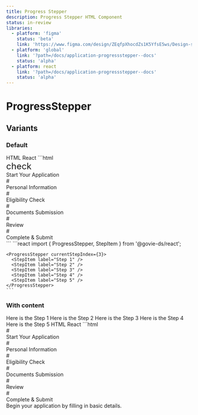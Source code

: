 ```yaml
---
title: Progress Stepper
description: Progress Stepper HTML Component
status: in-review
libraries:
  - platform: 'figma'
    status: 'beta'
    link: 'https://www.figma.com/design/ZEqfpXhocdZs1K5YfsE5ws/Design-system?node-id=4429-6239'
  - platform: 'global'
    link: '?path=/docs/application-progressstepper--docs'
    status: 'alpha'
  - platform: react
    link: '?path=/docs/application-progressstepper--docs'
    status: 'alpha'
---
```


# ProgressStepper

## Variants

### Default

<ComponentContainer>
  <ProgressStepper currentStepIndex={3}>
    <StepItem label="Step 1" />
    <StepItem label="Step 2" />
    <StepItem label="Step 3" />
    <StepItem label="Step 4" />
    <StepItem label="Step 5" />
  </ProgressStepper>
</ComponentContainer>

<Tabs id="tab1">
  <TabList>
    <TabItem value="tab11" checked>HTML</TabItem>
    <TabItem value="tab12">React</TabItem>
  </TabList>
  <TabPanel value="tab11">
    ```html
    <div data-testid="progress-stepper" class="gi-progress-stepper" data-orientation="horizontal" role="list" aria-live="polite">
      <div class="gi-w-full">
          <div class="gi-relative">
            <div class="gi-progress-stepper-step-container" data-orientation="horizontal" data-current="false" data-completed="true" data-next="false" data-indicator="hashtag" role="listitem" aria-labelledby="step-label-1">
                <div class="gi-progress-stepper-step"><span data-testid="govie-icon" role="presentation" class="gi-block material-symbols-outlined" style="font-size: 24px;">check</span></div>
                <div class="gi-progress-stepper-step-label" data-orientation="horizontal" id="step-label-1">Start Your Application</div>
            </div>
            <div data-orientation="horizontal" data-next="false" data-completed="true" data-current="false" class="gi-progress-stepper-step-connector" aria-hidden="true"><span></span></div>
          </div>
      </div>
      <div class="gi-w-full">
          <div class="gi-relative">
            <div class="gi-progress-stepper-step-container" data-orientation="horizontal" data-current="true" data-completed="false" data-next="false" data-indicator="hashtag" role="listitem" aria-labelledby="step-label-2">
                <div class="gi-progress-stepper-step">#</div>
                <div class="gi-progress-stepper-step-label" data-orientation="horizontal" id="step-label-2">Personal Information</div>
            </div>
            <div data-orientation="horizontal" data-next="false" data-completed="false" data-current="true" class="gi-progress-stepper-step-connector" aria-hidden="true"><span></span><span></span></div>
          </div>
      </div>
      <div class="gi-w-full">
          <div class="gi-relative">
            <div class="gi-progress-stepper-step-container" data-orientation="horizontal" data-current="false" data-completed="false" data-next="true" data-indicator="hashtag" role="listitem" aria-labelledby="step-label-3">
                <div class="gi-progress-stepper-step">#</div>
                <div class="gi-progress-stepper-step-label" data-orientation="horizontal" id="step-label-3">Eligibility Check</div>
            </div>
            <div data-orientation="horizontal" data-next="true" data-completed="false" data-current="false" class="gi-progress-stepper-step-connector" aria-hidden="true"><span></span></div>
          </div>
      </div>
      <div class="gi-w-full">
          <div class="gi-relative">
            <div class="gi-progress-stepper-step-container" data-orientation="horizontal" data-current="false" data-completed="false" data-next="true" data-indicator="hashtag" role="listitem" aria-labelledby="step-label-4">
                <div class="gi-progress-stepper-step">#</div>
                <div class="gi-progress-stepper-step-label" data-orientation="horizontal" id="step-label-4">Documents Submission</div>
            </div>
            <div data-orientation="horizontal" data-next="true" data-completed="false" data-current="false" class="gi-progress-stepper-step-connector" aria-hidden="true"><span></span></div>
          </div>
      </div>
      <div class="gi-w-full">
          <div class="gi-relative">
            <div class="gi-progress-stepper-step-container" data-orientation="horizontal" data-current="false" data-completed="false" data-next="true" data-indicator="hashtag" role="listitem" aria-labelledby="step-label-5">
                <div class="gi-progress-stepper-step">#</div>
                <div class="gi-progress-stepper-step-label" data-orientation="horizontal" id="step-label-5">Review</div>
            </div>
            <div data-orientation="horizontal" data-next="true" data-completed="false" data-current="false" class="gi-progress-stepper-step-connector" aria-hidden="true"><span></span></div>
          </div>
      </div>
      <div class="gi-w-full">
          <div class="gi-relative">
            <div class="gi-progress-stepper-step-container" data-orientation="horizontal" data-current="false" data-completed="false" data-next="true" data-indicator="hashtag" role="listitem" aria-labelledby="step-label-6">
                <div class="gi-progress-stepper-step">#</div>
                <div class="gi-progress-stepper-step-label" data-orientation="horizontal" id="step-label-6">Complete &amp; Submit</div>
            </div>
          </div>
      </div>
    </div>
    ```
  </TabPanel>
  <TabPanel value="tab12">
    ```react 
    import { ProgressStepper, StepItem } from '@govie-ds/react';

    <ProgressStepper currentStepIndex={3}>
      <StepItem label="Step 1" />
      <StepItem label="Step 2" />
      <StepItem label="Step 3" />
      <StepItem label="Step 4" />
      <StepItem label="Step 5" />
    </ProgressStepper>
    ```

  </TabPanel>
</Tabs>

### With content

<ComponentContainer>
  <ProgressStepper currentStepIndex={3}>
    <StepItem label="Step 1">Here is the Step 1</StepItem>
    <StepItem label="Step 2">Here is the Step 2</StepItem>
    <StepItem label="Step 3">Here is the Step 3</StepItem>
    <StepItem label="Step 4">Here is the Step 4</StepItem>
    <StepItem label="Step 5">Here is the Step 5</StepItem>
  </ProgressStepper>
</ComponentContainer>

<Tabs id="tab2">
  <TabList>
    <TabItem value="tab21" checked>HTML</TabItem>
    <TabItem value="tab22">React</TabItem>
  </TabList>
  <TabPanel value="tab21">
    ```html
   <div class="gi-flex gi-w-full gi-justify-start gi-items-start gi-flex-col gi-flex-nowrap" role="region" aria-label="Items Stacked" data-testid="govie-stack" style="height: 100%;">
    <div class="gi-w-full">
        <div data-testid="progress-stepper" class="gi-progress-stepper" data-orientation="horizontal" role="list" aria-live="polite">
          <div class="gi-w-full">
              <div class="gi-relative">
                <div class="gi-progress-stepper-step-container" data-orientation="horizontal" data-current="true" data-completed="false" data-next="false" data-indicator="hashtag" role="listitem" aria-labelledby="step-label-1">
                    <div class="gi-progress-stepper-step">#</div>
                    <div class="gi-progress-stepper-step-label" data-orientation="horizontal" id="step-label-1">Start Your Application</div>
                </div>
                <div data-orientation="horizontal" data-next="false" data-completed="false" data-current="true" class="gi-progress-stepper-step-connector" aria-hidden="true"><span></span><span></span></div>
              </div>
          </div>
          <div class="gi-w-full">
              <div class="gi-relative">
                <div class="gi-progress-stepper-step-container" data-orientation="horizontal" data-current="false" data-completed="false" data-next="true" data-indicator="hashtag" role="listitem" aria-labelledby="step-label-2">
                    <div class="gi-progress-stepper-step">#</div>
                    <div class="gi-progress-stepper-step-label" data-orientation="horizontal" id="step-label-2">Personal Information</div>
                </div>
                <div data-orientation="horizontal" data-next="true" data-completed="false" data-current="false" class="gi-progress-stepper-step-connector" aria-hidden="true"><span></span></div>
              </div>
          </div>
          <div class="gi-w-full">
              <div class="gi-relative">
                <div class="gi-progress-stepper-step-container" data-orientation="horizontal" data-current="false" data-completed="false" data-next="true" data-indicator="hashtag" role="listitem" aria-labelledby="step-label-3">
                    <div class="gi-progress-stepper-step">#</div>
                    <div class="gi-progress-stepper-step-label" data-orientation="horizontal" id="step-label-3">Eligibility Check</div>
                </div>
                <div data-orientation="horizontal" data-next="true" data-completed="false" data-current="false" class="gi-progress-stepper-step-connector" aria-hidden="true"><span></span></div>
              </div>
          </div>
          <div class="gi-w-full">
              <div class="gi-relative">
                <div class="gi-progress-stepper-step-container" data-orientation="horizontal" data-current="false" data-completed="false" data-next="true" data-indicator="hashtag" role="listitem" aria-labelledby="step-label-4">
                    <div class="gi-progress-stepper-step">#</div>
                    <div class="gi-progress-stepper-step-label" data-orientation="horizontal" id="step-label-4">Documents Submission</div>
                </div>
                <div data-orientation="horizontal" data-next="true" data-completed="false" data-current="false" class="gi-progress-stepper-step-connector" aria-hidden="true"><span></span></div>
              </div>
          </div>
          <div class="gi-w-full">
              <div class="gi-relative">
                <div class="gi-progress-stepper-step-container" data-orientation="horizontal" data-current="false" data-completed="false" data-next="true" data-indicator="hashtag" role="listitem" aria-labelledby="step-label-5">
                    <div class="gi-progress-stepper-step">#</div>
                    <div class="gi-progress-stepper-step-label" data-orientation="horizontal" id="step-label-5">Review</div>
                </div>
                <div data-orientation="horizontal" data-next="true" data-completed="false" data-current="false" class="gi-progress-stepper-step-connector" aria-hidden="true"><span></span></div>
              </div>
          </div>
          <div class="gi-w-full">
              <div class="gi-relative">
                <div class="gi-progress-stepper-step-container" data-orientation="horizontal" data-current="false" data-completed="false" data-next="true" data-indicator="hashtag" role="listitem" aria-labelledby="step-label-6">
                    <div class="gi-progress-stepper-step">#</div>
                    <div class="gi-progress-stepper-step-label" data-orientation="horizontal" id="step-label-6">Complete &amp; Submit</div>
                </div>
              </div>
          </div>
        </div>
        <div class="gi-h-full">
          <div class="gi-pt-2 gi-flex gi-w-full gi-justify-start gi-items-start gi-flex-col gi-gap-2 gi-flex-nowrap" role="region" aria-label="Items Stacked" data-testid="govie-stack" style="height: 100%;">Begin your application by filling in basic details.</div>
        </div>
    </div>
    <div class="gi-pt-3 gi-flex gi-w-full gi-justify-start gi-items-start gi-flex-row gi-gap-3 gi-flex-nowrap" role="region" aria-label="Items Stacked" data-testid="govie-stack" style="height: 100%;"><button class="gi-btn gi-btn-primary gi-btn-regular">Next</button></div>
  </div>
    ```
  </TabPanel>
  <TabPanel value="tab22">
    ```react 
    import { ProgressStepper, StepItem } from '@govie-ds/react';

    <ProgressStepper currentStepIndex={3}>
       <StepItem label="Step 1">Here is the Step 1</StepItem>
      <StepItem label="Step 2">Here is the Step 2</StepItem>
      <StepItem label="Step 3">Here is the Step 3</StepItem>
      <StepItem label="Step 4">Here is the Step 4</StepItem>
      <StepItem label="Step 5">Here is the Step 5</StepItem>
    </ProgressStepper>
    ```

  </TabPanel>
</Tabs>

### Vertically

<ComponentContainer>
  <ProgressStepper currentStepIndex={3} orientation="vertical">
    <StepItem label="Step 1" />
    <StepItem label="Step 2" />
    <StepItem label="Step 3" />
    <StepItem label="Step 4" />
    <StepItem label="Step 5" />
  </ProgressStepper>
</ComponentContainer>

<Tabs id="tab3">
  <TabList>
    <TabItem value="tab31" checked>HTML</TabItem>
    <TabItem value="tab32">React</TabItem>
  </TabList>
  <TabPanel value="tab31">
    ```html
   <div data-testid="progress-stepper" class="gi-progress-stepper" data-orientation="vertical" role="list" aria-live="polite">
    <div class="gi-w-full">
        <div class="gi-relative">
          <div class="gi-progress-stepper-step-container" data-orientation="vertical" data-current="false" data-completed="true" data-next="false" data-indicator="hashtag" role="listitem" aria-labelledby="step-label-1">
              <div class="gi-progress-stepper-step"><span data-testid="govie-icon" role="presentation" class="gi-block material-symbols-outlined" style="font-size: 24px;">check</span></div>
              <div class="gi-progress-stepper-step-label" data-orientation="vertical" id="step-label-1">Step 1</div>
          </div>
          <div data-orientation="vertical" data-next="false" data-completed="true" data-current="false" class="gi-progress-stepper-step-connector" aria-hidden="true"><span></span></div>
        </div>
    </div>
    <div class="gi-w-full">
        <div class="gi-relative">
          <div class="gi-progress-stepper-step-container" data-orientation="vertical" data-current="false" data-completed="true" data-next="false" data-indicator="hashtag" role="listitem" aria-labelledby="step-label-2">
              <div class="gi-progress-stepper-step"><span data-testid="govie-icon" role="presentation" class="gi-block material-symbols-outlined" style="font-size: 24px;">check</span></div>
              <div class="gi-progress-stepper-step-label" data-orientation="vertical" id="step-label-2">Step 2</div>
          </div>
          <div data-orientation="vertical" data-next="false" data-completed="true" data-current="false" class="gi-progress-stepper-step-connector" aria-hidden="true"><span></span></div>
        </div>
    </div>
    <div class="gi-w-full">
        <div class="gi-relative">
          <div class="gi-progress-stepper-step-container" data-orientation="vertical" data-current="false" data-completed="true" data-next="false" data-indicator="hashtag" role="listitem" aria-labelledby="step-label-3">
              <div class="gi-progress-stepper-step"><span data-testid="govie-icon" role="presentation" class="gi-block material-symbols-outlined" style="font-size: 24px;">check</span></div>
              <div class="gi-progress-stepper-step-label" data-orientation="vertical" id="step-label-3">Step 3</div>
          </div>
          <div data-orientation="vertical" data-next="false" data-completed="true" data-current="false" class="gi-progress-stepper-step-connector" aria-hidden="true"><span></span></div>
        </div>
    </div>
    <div class="gi-w-full">
        <div class="gi-relative">
          <div class="gi-progress-stepper-step-container" data-orientation="vertical" data-current="true" data-completed="false" data-next="false" data-indicator="hashtag" role="listitem" aria-labelledby="step-label-4">
              <div class="gi-progress-stepper-step">#</div>
              <div class="gi-progress-stepper-step-label" data-orientation="vertical" id="step-label-4">Step 4</div>
          </div>
          <div data-orientation="vertical" data-next="false" data-completed="false" data-current="true" class="gi-progress-stepper-step-connector" aria-hidden="true"><span></span><span></span></div>
        </div>
    </div>
    <div class="gi-w-full">
        <div class="gi-relative">
          <div class="gi-progress-stepper-step-container" data-orientation="vertical" data-current="false" data-completed="false" data-next="true" data-indicator="hashtag" role="listitem" aria-labelledby="step-label-5">
              <div class="gi-progress-stepper-step">#</div>
              <div class="gi-progress-stepper-step-label" data-orientation="vertical" id="step-label-5">Step 5</div>
          </div>
        </div>
    </div>
  </div>
    ```
  </TabPanel>
  <TabPanel value="tab32">
    ```react 
    import { ProgressStepper, StepItem } from '@govie-ds/react';

    <ProgressStepper currentStepIndex={3} orientation="vertical">
      <StepItem label="Step 1" />
      <StepItem label="Step 2" />
      <StepItem label="Step 3" />
      <StepItem label="Step 4" />
      <StepItem label="Step 5" />
    </ProgressStepper>
    ```

  </TabPanel>
</Tabs>

### With Slots open

<ComponentContainer>
  <ProgressStepper currentStepIndex={2} orientation="vertical">
    <StepItem label="Step 1" defaultOpen>
      <Stack>Here are the content for Step 1</Stack>
    </StepItem>
    <StepItem label="Step 2" defaultOpen>
      <Stack>Here are the content for Step 2</Stack>
    </StepItem>
    <StepItem label="Step 3" defaultOpen>
      <Stack>Here are the content for Step 3</Stack>
    </StepItem>
    <StepItem label="Step 4" defaultOpen>
      <Stack>Here are the content for Step 4</Stack>
    </StepItem>
    <StepItem label="Step 5" defaultOpen>
      <Stack>Here are the content for Step 5</Stack>
    </StepItem>
    <StepItem label="Step 6" defaultOpen>
      <Stack>Here are the content for Step 6</Stack>
    </StepItem>
  </ProgressStepper>
</ComponentContainer>

<Tabs id="tab4">
  <TabList>
    <TabItem value="tab41" checked>HTML</TabItem>
    <TabItem value="tab42">React</TabItem>
  </TabList>
  <TabPanel value="tab41">
    ```html
    <div data-testid="progress-stepper" class="gi-progress-stepper" data-orientation="vertical" role="list" aria-live="polite">
      <div class="gi-w-full">
          <div class="gi-relative">
            <div class="gi-progress-stepper-step-container" data-orientation="vertical" data-current="false" data-completed="true" data-next="false" data-indicator="hashtag" role="listitem" aria-labelledby="step-label-1">
                <div class="gi-progress-stepper-step"><span data-testid="govie-icon" role="presentation" class="gi-block material-symbols-outlined" style="font-size: 24px;">check</span></div>
                <div class="gi-progress-stepper-step-label" data-orientation="vertical" id="step-label-1">Step 1</div>
            </div>
            <div data-orientation="vertical" data-next="false" data-completed="true" data-current="false" class="gi-progress-stepper-step-connector" aria-hidden="true"><span></span></div>
            <div class="gi-ml-10">
                <div class="gi-flex gi-w-full gi-justify-start gi-items-start gi-flex-col gi-flex-nowrap" role="region" style="height: 100%;">Here are the content for Step 1</div>
            </div>
          </div>
      </div>
      <div class="gi-w-full">
          <div class="gi-relative">
            <div class="gi-progress-stepper-step-container" data-orientation="vertical" data-current="false" data-completed="true" data-next="false" data-indicator="hashtag" role="listitem" aria-labelledby="step-label-2">
                <div class="gi-progress-stepper-step"><span data-testid="govie-icon" role="presentation" class="gi-block material-symbols-outlined" style="font-size: 24px;">check</span></div>
                <div class="gi-progress-stepper-step-label" data-orientation="vertical" id="step-label-2">Step 2</div>
            </div>
            <div data-orientation="vertical" data-next="false" data-completed="true" data-current="false" class="gi-progress-stepper-step-connector" aria-hidden="true"><span></span></div>
            <div class="gi-ml-10">
                <div class="gi-flex gi-w-full gi-justify-start gi-items-start gi-flex-col gi-flex-nowrap" role="region" style="height: 100%;">Here are the content for Step 2</div>
            </div>
          </div>
      </div>
      <div class="gi-w-full">
          <div class="gi-relative">
            <div class="gi-progress-stepper-step-container" data-orientation="vertical" data-current="true" data-completed="false" data-next="false" data-indicator="hashtag" role="listitem" aria-labelledby="step-label-3">
                <div class="gi-progress-stepper-step">#</div>
                <div class="gi-progress-stepper-step-label" data-orientation="vertical" id="step-label-3">Step 3</div>
            </div>
            <div data-orientation="vertical" data-next="false" data-completed="false" data-current="true" class="gi-progress-stepper-step-connector" aria-hidden="true"><span></span><span></span></div>
            <div class="gi-ml-10">
                <div class="gi-flex gi-w-full gi-justify-start gi-items-start gi-flex-col gi-flex-nowrap" role="region" style="height: 100%;">Here are the content for Step 3</div>
            </div>
          </div>
      </div>
      <div class="gi-w-full">
          <div class="gi-relative">
            <div class="gi-progress-stepper-step-container" data-orientation="vertical" data-current="false" data-completed="false" data-next="true" data-indicator="hashtag" role="listitem" aria-labelledby="step-label-4">
                <div class="gi-progress-stepper-step">#</div>
                <div class="gi-progress-stepper-step-label" data-orientation="vertical" id="step-label-4">Step 4</div>
            </div>
            <div data-orientation="vertical" data-next="true" data-completed="false" data-current="false" class="gi-progress-stepper-step-connector" aria-hidden="true"><span></span></div>
            <div class="gi-ml-10">
                <div class="gi-flex gi-w-full gi-justify-start gi-items-start gi-flex-col gi-flex-nowrap" role="region" style="height: 100%;">Here are the content for Step 4</div>
            </div>
          </div>
      </div>
      <div class="gi-w-full">
          <div class="gi-relative">
            <div class="gi-progress-stepper-step-container" data-orientation="vertical" data-current="false" data-completed="false" data-next="true" data-indicator="hashtag" role="listitem" aria-labelledby="step-label-5">
                <div class="gi-progress-stepper-step">#</div>
                <div class="gi-progress-stepper-step-label" data-orientation="vertical" id="step-label-5">Step 5</div>
            </div>
            <div data-orientation="vertical" data-next="true" data-completed="false" data-current="false" class="gi-progress-stepper-step-connector" aria-hidden="true"><span></span></div>
            <div class="gi-ml-10">
                <div class="gi-flex gi-w-full gi-justify-start gi-items-start gi-flex-col gi-flex-nowrap" role="region" style="height: 100%;">Here are the content for Step 5</div>
            </div>
          </div>
      </div>
      <div class="gi-w-full">
          <div class="gi-relative">
            <div class="gi-progress-stepper-step-container" data-orientation="vertical" data-current="false" data-completed="false" data-next="true" data-indicator="hashtag" role="listitem" aria-labelledby="step-label-6">
                <div class="gi-progress-stepper-step">#</div>
                <div class="gi-progress-stepper-step-label" data-orientation="vertical" id="step-label-6">Step 6</div>
            </div>
            <div class="gi-ml-10">
                <div class="gi-flex gi-w-full gi-justify-start gi-items-start gi-flex-col gi-flex-nowrap" role="region" style="height: 100%;">Here are the content for Step 6</div>
            </div>
          </div>
      </div>
    </div>
    ```
  </TabPanel>
  <TabPanel value="tab42">
    ```react 
    import { ProgressStepper, StepItem } from '@govie-ds/react';

    <ProgressStepper currentStepIndex={2} orientation="vertical">
      <StepItem label="Start Your Application" defaultOpen>
        <Stack>
          Begin your application by filling in basic details.
        </Stack>
      </StepItem>
      <StepItem label="Personal Information" defaultOpen>
        <Stack>
          Provide your personal information, such as name, age, etc.
        </Stack>
      </StepItem>
      <StepItem label="Eligibility Check" defaultOpen>
        <Stack>
          Ensure that you meet the eligibility criteria for the application.
        </Stack>
      </StepItem>
      <StepItem label="Documents Submission" defaultOpen>
        <Stack>
          Upload all required documents to proceed with the application.
        </Stack>
      </StepItem>
      <StepItem label="Review" defaultOpen>
        <Stack>
          Review all the information you’ve provided before submitting.
        </Stack>
      </StepItem>
      <StepItem label="Complete & Submit" defaultOpen>
        <Stack className="gi-mt-5">
          Once everything is confirmed, submit your application.
        </Stack>
      </StepItem>
    </ProgressStepper>
    ```

  </TabPanel>
</Tabs>

### With indicator as number

<ComponentContainer>
  <ProgressStepper currentStepIndex={3} indicator="number">
    <StepItem label="Step 1" />
    <StepItem label="Step 2" />
    <StepItem label="Step 3" />
    <StepItem label="Step 4" />
    <StepItem label="Step 5" />
    <StepItem label="Step 6" />
  </ProgressStepper>
</ComponentContainer>

<Tabs id="tab5">
  <TabList>
    <TabItem value="tab51" checked>HTML</TabItem>
    <TabItem value="tab52">React</TabItem>
  </TabList>
  <TabPanel value="tab51">
    ```html
   <div data-testid="progress-stepper" class="gi-progress-stepper" data-orientation="horizontal" role="list" aria-live="polite">
  <div class="gi-w-full">
    <div class="gi-relative">
      <div
        class="gi-progress-stepper-step-container"
        data-orientation="horizontal"
        data-current="false"
        data-completed="true"
        data-next="false"
        data-indicator="number"
        role="listitem"
        aria-labelledby="step-label-1"
        data-testid="step-label-1"
      >
        <div class="gi-progress-stepper-step" data-indicator="number">
          <span data-testid="govie-icon" role="presentation" class="gi-block material-symbols-outlined" style="font-size: 24px;">check</span>
        </div>
        <div class="gi-progress-stepper-step-label" data-orientation="horizontal" id="step-label-1">Step 1</div>
      </div>
      <div class="gi-progress-stepper-step-connector" data-orientation="horizontal" data-next="false" data-completed="true" data-current="false" aria-hidden="true">
        <span></span>
      </div>
    </div>
  </div>
  <div class="gi-w-full">
    <div class="gi-relative">
      <div
        class="gi-progress-stepper-step-container"
        data-orientation="horizontal"
        data-current="false"
        data-completed="true"
        data-next="false"
        data-indicator="number"
        role="listitem"
        aria-labelledby="step-label-2"
        data-testid="step-label-2"
      >
        <div class="gi-progress-stepper-step" data-indicator="number">
          <span
            data-testid="govie-icon"
            role="presentation"
            class="gi-block material-symbols-outlined"
            style="font-size: 24px;"
          >
            check
          </span>
        </div>
        <div
          class="gi-progress-stepper-step-label"
          data-orientation="horizontal"
          id="step-label-2"
        >
          Step 2
        </div>
      </div>
      <div
        class="gi-progress-stepper-step-connector"
        data-orientation="horizontal"
        data-next="false"
        data-completed="true"
        data-current="false"
        aria-hidden="true"
      >
        <span></span>
      </div>
    </div>
  </div>
  <div class="gi-w-full">
    <div class="gi-relative">
      <div
        class="gi-progress-stepper-step-container"
        data-orientation="horizontal"
        data-current="true"
        data-completed="false"
        data-next="false"
        data-indicator="number"
        role="listitem"
        aria-labelledby="step-label-3"
        data-testid="step-label-3"
      >
        <div class="gi-progress-stepper-step" data-indicator="number">
          3
        </div>
        <div
          class="gi-progress-stepper-step-label"
          data-orientation="horizontal"
          id="step-label-3"
        >
          Step 3
        </div>
      </div>
      <div
        class="gi-progress-stepper-step-connector"
        data-orientation="horizontal"
        data-next="false"
        data-completed="false"
        data-current="true"
        aria-hidden="true"
      >
        <span></span>
        <span></span>
      </div>
    </div>
  </div>
  <div class="gi-w-full">
    <div class="gi-relative">
      <div
        class="gi-progress-stepper-step-container"
        data-orientation="horizontal"
        data-current="false"
        data-completed="false"
        data-next="true"
        data-indicator="number"
        role="listitem"
        aria-labelledby="step-label-4"
        data-testid="step-label-4"
      >
        <div class="gi-progress-stepper-step" data-indicator="number">
          4
        </div>
        <div
          class="gi-progress-stepper-step-label"
          data-orientation="horizontal"
          id="step-label-4"
        >
          Step 4
        </div>
      </div>
      <div
        class="gi-progress-stepper-step-connector"
        data-orientation="horizontal"
        data-next="true"
        data-completed="false"
        data-current="false"
        aria-hidden="true"
      >
        <span></span>
      </div>
    </div>
  </div>
  <div class="gi-w-full">
    <div class="gi-relative">
      <div
        class="gi-progress-stepper-step-container"
        data-orientation="horizontal"
        data-current="false"
        data-completed="false"
        data-next="true"
        data-indicator="number"
        role="listitem"
        aria-labelledby="step-label-5"
        data-testid="step-label-5"
      >
        <div class="gi-progress-stepper-step" data-indicator="number">
          5
        </div>
        <div
          class="gi-progress-stepper-step-label"
          data-orientation="horizontal"
          id="step-label-5"
        >
          Step 5
        </div>
      </div>
      <div
        class="gi-progress-stepper-step-connector"
        data-orientation="horizontal"
        data-next="true"
        data-completed="false"
        data-current="false"
        aria-hidden="true"
      >
        <span></span>
      </div>
    </div>
  </div>
    <div class="gi-w-full">
      <div class="gi-relative">
        <div
          class="gi-progress-stepper-step-container"
          data-orientation="horizontal"
          data-current="false"
          data-completed="false"
          data-next="true"
          data-indicator="number"
          role="listitem"
          aria-labelledby="step-label-6"
          data-testid="step-label-6"
        >
          <div class="gi-progress-stepper-step" data-indicator="number">6</div>
          <div class="gi-progress-stepper-step-label" data-orientation="horizontal" id="step-label-6">Step 6</div>
        </div>
      </div>
    </div>
  </div>
    ```
  </TabPanel>
  <TabPanel value="tab52">
    ```react 
    import { ProgressStepper, StepItem } from '@govie-ds/react';

    <ProgressStepper currentStepIndex={3} indicator="number">
      <StepItem label="Step 1" />
      <StepItem label="Step 2" />
      <StepItem label="Step 3" />
      <StepItem label="Step 4" />
      <StepItem label="Step 5" />
      <StepItem label="Step 6" />
    </ProgressStepper>
    ```

  </TabPanel>
</Tabs>

## Usage

### ProgressStepper Props

- **children** (required): An array of `StepItem` components, each representing an individual step.
- **currentStepIndex** (optional): A number (zero-based index) representing the current active step. Defaults to `0`.
- **orientation** (optional): A string defining the layout of the progress stepper, either `horizontal` or `vertical`. The default is `horizontal`.
- **completeAll** (optional): A boolean that, when set to `true`, marks all steps as completed, regardless of the current step. This can be useful in scenarios like post-submission actions.
- **indicator** (optional): Defines how each step indicator is rendered. Accepts `number` or `hashtag`. When set to `number`, each step is shown as its index. When `hashtag`, all steps display the # symbol instead. Defaults to `hashtag`.

### StepItem Props

- **label** (required): A string representing the label for the step, providing context for the user on what this step is about.
- **children** (optional): The content of the step, which can include any valid React node (e.g., forms, string, etc.).
- **defaultOpen** (optional): A boolean indicating whether the step should be open by default. When set to `true`, the step is visible when the component first renders.

### Best Practices

- Use Progress Stepper to guide users through a linear workflow or process.
- Display clear labels for each step to provide context and direction.

## When to use this component

- Use Progress Stepper when guiding users through a multi-step process (e.g., filling out forms, completing onboarding steps, or navigating a wizard).
- Display each step in a clear and concise manner using the `StepItem` component to make each stage in the process explicit.

## When not to use this component

- Avoid using Progress Stepper when the steps do not follow a sequential flow or are non-linear.
- Do not use Progress Stepper for workflows that allow users to jump between steps without any defined order or progression.

<ComponentStatusBlock componentId="progress-stepper" />
